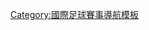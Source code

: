 {{Navbox
| name   = 中北美洲及加勒比海聯賽冠軍盃球季
| title  = [[中北美洲及加勒比海聯賽冠軍盃]]
| state  = {{{state|autocollapse}}}
|listclass = hlist
| list1  = {{Navbox|child
| above    = '''冠軍盃時期，1962–2008'''
| group1   = 球季
| list1    =
* [[1962年中北美洲及加勒比海冠軍盃|1962]]
* [[1963年中北美洲及加勒比海冠軍盃|1963]]
* [[1964年中北美洲及加勒比海冠軍盃|1964]]
* [[1965年中北美洲及加勒比海冠軍盃|1965]]
* <span style="color:#AAA;">1966</span>
* [[1967年中北美洲及加勒比海冠軍盃|1967]]
* [[1968年中北美洲及加勒比海冠軍盃|1968]]
* [[1969年中北美洲及加勒比海冠軍盃|1969]]
* [[1970年中北美洲及加勒比海冠軍盃|1970]]
* [[1971年中北美洲及加勒比海冠軍盃|1971]]
* [[1972年中北美洲及加勒比海冠軍盃|1972]]
* [[1973年中北美洲及加勒比海冠軍盃|1973]]
* [[1974年中北美洲及加勒比海冠軍盃|1974]]
* [[1975年中北美洲及加勒比海冠軍盃|1975]]
* [[1976年中北美洲及加勒比海冠軍盃|1976]]
* [[1977年中北美洲及加勒比海冠軍盃|1977]]
* [[1978年中北美洲及加勒比海冠軍盃|1978]]
* [[1979年中北美洲及加勒比海冠軍盃|1979]]
* [[1980年中北美洲及加勒比海冠軍盃|1980]]
* [[1981年中北美洲及加勒比海冠軍盃|1981]]
* [[1982年中北美洲及加勒比海冠軍盃|1982]]
* [[1983年中北美洲及加勒比海冠軍盃|1983]]
* [[1984年中北美洲及加勒比海冠軍盃|1984]]
* [[1985年中北美洲及加勒比海冠軍盃|1985]]
* [[1986年中北美洲及加勒比海冠軍盃|1986]]
* [[1987年中北美洲及加勒比海冠軍盃|1987]]
* [[1988年中北美洲及加勒比海冠軍盃|1988]]
* [[1989年中北美洲及加勒比海冠軍盃|1989]]
* [[1990年中北美洲及加勒比海冠軍盃|1990]]
* [[1991年中北美洲及加勒比海冠軍盃|1991]]
* [[1992年中北美洲及加勒比海冠軍盃|1992]]
* [[1993年中北美洲及加勒比海冠軍盃|1993]]
* [[1994年中北美洲及加勒比海冠軍盃|1994]]
* [[1995年中北美洲及加勒比海冠軍盃|1995]]
* [[1996年中北美洲及加勒比海冠軍盃|1996]]
* [[1997年中北美洲及加勒比海冠軍盃|1997]]
* [[1998年中北美洲及加勒比海冠軍盃|1998]]
* [[1999年中北美洲及加勒比海冠軍盃|1999]]
* [[2000年中北美洲及加勒比海冠軍盃|2000]]
* <span style="color:#AAA;">2001</span>
* [[2002年中北美洲及加勒比海冠軍盃|2002]]
* [[2003年中北美洲及加勒比海冠軍盃|2003]]
* [[2004年中北美洲及加勒比海冠軍盃|2004]]
* [[2005年中北美洲及加勒比海冠軍盃|2005]]
* [[2006年中北美洲及加勒比海冠軍盃|2006]]
* [[2007年中北美洲及加勒比海冠軍盃|2007]]
* [[2008年中北美洲及加勒比海冠軍盃|2008]]}}
| list2  = {{Navbox|child
| above    = '''聯賽冠軍盃時期，2008–''現在'''''
| group1   = 球季
| list1    =
* [[2008–09年中北美洲及加勒比海聯賽冠軍盃|2008–09]]
* [[2009–10年中北美洲及加勒比海聯賽冠軍盃|2009–10]]
* [[2010–11年中北美洲及加勒比海聯賽冠軍盃|2010–11]]
* [[2011–12年中北美洲及加勒比海聯賽冠軍盃|2011–12]]
* [[2012–13年中北美洲及加勒比海聯賽冠軍盃|2012–13]]
* [[2013–14年中北美洲及加勒比海聯賽冠軍盃|2013–14]]
* [[2014–15年中北美洲及加勒比海聯賽冠軍盃|2014–15]]
* [[2015–16年中北美洲及加勒比海聯賽冠軍盃|2015–16]]
* [[2016–17年中北美洲及加勒比海聯賽冠軍盃|2016–17]]
* [[2018年中北美洲及加勒比海聯賽冠軍盃|2018]]
* [[2019年中北美洲及加勒比海聯賽冠軍盃|2019]]
* [[2020年中北美洲及加勒比海聯賽冠軍盃|2020]]
}}
}}<noinclude>
{{collapsible option}}
[[Category:國際足球賽事導航模板]]
</noinclude>